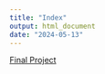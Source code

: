 ```yaml
---
title: "Index"
output: html_document
date: "2024-05-13"
---
```

[Final Project](Final-Project.html)
